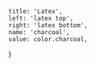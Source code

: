 
	title: 'Latex',
	left: 'latex top',
	right: 'latex bottom',
	name: 'charcoal',
	value: color.charcoal,
}

